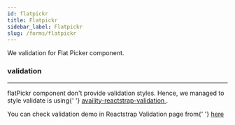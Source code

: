 ---
id: flatpickr
title: Flatpickr
sidebar_label: Flatpickr
slug: /forms/flatpickr
---

<p>We validation for Flat Picker component.</p>

### validation

---

<p>
  flatPickr component don't provide validation styles. Hence, we managed to style validate is using{' '}
  <a href='https://availity.github.io/availity-reactstrap-validation/' target='_blank'>
    availity-reactstrap-validation
  </a>
  .
</p>

<p>
  You can check validation demo in Reactstrap Validation page from{' '}
  <a
    href='https://pixinvent.com/demo/vuexy-react-admin-dashboard-template/demo-1/forms/reactstrap-validation'
    target='_blank'
  >
    here
  </a>
</p>
